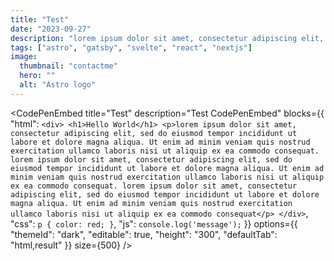 ```yaml
---
title: "Test"
date: "2023-09-27"
description: "lorem ipsum dolor sit amet, consectetur adipiscing elit, sed do eiusmod tempor incididunt ut labore et dolore magna aliqua. Ut enim ad minim veniam quis nostrud exercitation ullamco laboris nisi ut aliquip ex ea commodo consequat. lorem ipsum dolor sit amet, consectetur adipiscing elit, sed do eiusmod tempor incididunt ut labore et dolore magna aliqua. Ut enim ad minim veniam quis nostrud exercitation ullamco laboris nisi ut aliquip ex ea commodo consequat. lorem ipsum dolor sit amet, consectetur adipiscing elit, sed do eiusmod tempor incididunt ut labore et dolore magna aliqua. Ut enim ad minim veniam quis nostrud exercitation ullamco laboris nisi ut aliquip ex ea commodo consequat"
tags: ["astro", "gatsby", "svelte", "react", "nextjs"]
image:
  thumbnail: "contactme"
  hero: ""
  alt: "Astro logo"
---
```


<CodePenEmbed
  title="Test"
  description="Test CodePenEmbed"
  blocks={{
    "html": `
      <div>
        <h1>Hello World</h1>
        <p>lorem ipsum dolor sit amet, consectetur adipiscing elit, sed do eiusmod tempor incididunt ut labore et dolore magna aliqua. Ut enim ad minim veniam quis nostrud exercitation ullamco laboris nisi ut aliquip ex ea commodo consequat. lorem ipsum dolor sit amet, consectetur adipiscing elit, sed do eiusmod tempor incididunt ut labore et dolore magna aliqua. Ut enim ad minim veniam quis nostrud exercitation ullamco laboris nisi ut aliquip ex ea commodo consequat. lorem ipsum dolor sit amet, consectetur adipiscing elit, sed do eiusmod tempor incididunt ut labore et dolore magna aliqua. Ut enim ad minim veniam quis nostrud exercitation ullamco laboris nisi ut aliquip ex ea commodo consequat</p>
      </div>
    `,
    "css": `
      p { color: red; }
    `,
    "js": `
      console.log('message');
    `
  }}
  options={{
    "themeId": "dark",
    "editable": true,
    "height": "300",
    "defaultTab": "html,result"
  }}
  size={500}
/>
